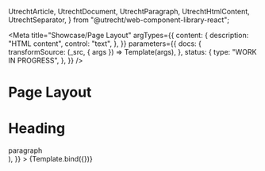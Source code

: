 <!--
@license EUPL-1.2
Copyright (c) 2021 Robbert Broersma
-->

  UtrechtArticle,
  UtrechtDocument,
  UtrechtParagraph,
  UtrechtHtmlContent,
  UtrechtSeparator,
} from "@utrecht/web-component-library-react";


<Meta
  title="Showcase/Page Layout"
  argTypes={{
    content: {
      description: "HTML content",
      control: "text",
    },
  }}
  parameters={{
    docs: {
      transformSource: (_src, { args }) => Template(args),
    },
    status: {
      type: "WORK IN PROGRESS",
    },
  }}
/>

# Page Layout

<Canvas>
  <Story
    name="Page Layout"
    args={{
      content: (
        <>
          <UtrechtDocument>
            <main>
              <UtrechtArticle>
                <UtrechtHtmlContent>
                  <h1>Heading</h1>
                  <UtrechtParagraph lead="true">paragraph</UtrechtParagraph>
                  <UtrechtSeparator></UtrechtSeparator>
                </UtrechtHtmlContent>
              </UtrechtArticle>
            </main>
            <UtrechtPageFooter></UtrechtPageFooter>
          </UtrechtDocument>
        </>
      ),
    }}
  >
    {Template.bind({})}
  </Story>
</Canvas>
